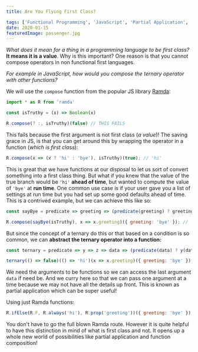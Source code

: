 ```yaml
---
title: Are You Flying First Class?

tags: ['Functional Programming', 'JavaScript', 'Partial Application', 'Curry', 'Composition']
date: 2020-01-15
featuredImage: passenger.jpg
---
```


_What does it mean for a thing in a programming language to be first class?_ **It means it is a value**. Why is this important? One reason is that you cannot compose operators in non functional first languages.

_For example in JavaScript, how would you compose the ternary operator with other functions?_

We will use the `compose` function from the popular JS library [Ramda](<[https://ramdajs.com/docs/#](https://ramdajs.com/docs/#compose)compose>):

```javascript
import * as R from 'ramda'

const isTruthy = (x) => Boolean(x)

R.compose(? :, isTruthy)(false) // THIS FAILS
```

This fails because the first argument is not first class (_a value_)! The saving grace in JS, is that you can get around this by wrapping the operator in a function (_which is first class_):

```javascript
R.compose(x => (x ? 'hi' : 'bye'), isTruthy)(true); // 'hi'
```

This is great that we have functions at our disposal to let us sort of convert something into a first class thing. But what if you knew that the value of the true branch would be `'hi'` **ahead of time**, but wanted to compute the value of `'bye'` at **run time**. One common use case is if your user gave you a list of settings at run time but you had set up some good defaults ahead of time. This is a contrived example, but we can achieve this like so:

```javascript
const sayBye = predicate => greeting => (predicate(greeting) ? greeting : 'hi');

R.compose(sayBye(isTruthy), x => x.greeting)({ greeting: 'bye' }); // 'bye'
```

But since the concept of a ternary do this or that based on a condition is so common, we can **abstract the ternary operator into a function:**

```javascript
const ternary = predicate => y => z => data => (predicate(data) ? y(data) : z(data));

ternary(() => false)(() => 'hi')(x => x.greeting)({ greeting: 'bye' }); // 'bye'
```

We need the arguments to be functions so we can access the last argument `data` if need be. And we curry here so that we can pass one argument at a time because we may not have all the details up front. This is known as partial application which can be super useful!

Using just Ramda functions:

```javascript
R.ifElse(R.F, R.always('hi'), R.prop('greeting'))({ greeting: 'bye' }); // 'bye'
```

You don't have to go the full blown Ramda route. However it is quite helpful to have this distinction in mind of what is first class and not. It opens up a whole new world of possibilities like partial application and function composition!
